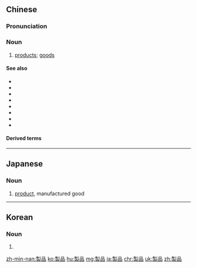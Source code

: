 {{also|制品}}
==Chinese==
{{zh-forms|s=制品}}

===Pronunciation===
{{zh-pron
|m=zhìpǐn
|c=zai3 ban2
|h=pfs=chṳ-phín
|mn=qz,tw,xm:chè-phín/zz:chì-phín
|cat=n
}}

===Noun===
{{zh-noun}}

# [[products]]; [[goods]]
#: {{zh-x|煙草 製品|tobacco '''products'''}}
#: {{zh-x|黃麻 製品|jute '''goods'''}}

====See also====
* {{zh-l|產品}}
* {{zh-l|次品}}
* {{zh-l|貨物}}
* {{zh-l|商品}}
* {{zh-l|食品}}
* {{zh-l|物品}}
* {{zh-l|用品}}
* {{zh-l|作品}}

====Derived terms====
{{zh-der|禁製品|人工製品|乳製品|鐵製品|竹製品}}

{{zh-cat|Advanced}}

----

==Japanese==
{{ja-kanjitab|せい|ひん|yomi=on}}

===Noun===
{{ja-noun|せいひん}}

# [[product]], manufactured good

----

==Korean==
{{ko-hanjatab}}

===Noun===
{{ko-noun|hj|hangeul=제품}}

# {{hanja form of|제품|[[product]], [[goods]]}}

[[zh-min-nan:製品]]
[[ko:製品]]
[[hu:製品]]
[[mg:製品]]
[[ja:製品]]
[[chr:製品]]
[[uk:製品]]
[[zh:製品]]